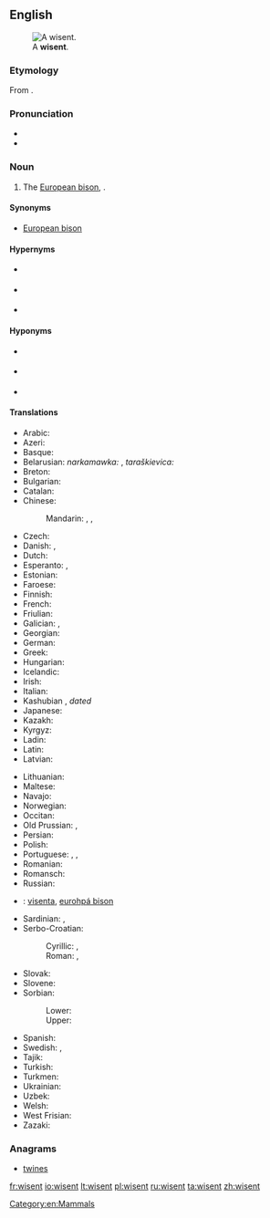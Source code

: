 ==English==
{{wikipedia}}
[[File:Bison bonasus (Linnaeus 1758).jpg|thumb|A '''wisent'''.]]

===Etymology===
From {{etyl|de|en}} {{term|Wisent|lang=de}}.

===Pronunciation===
* {{IPA|/ˈwɪzənt/}}
* {{IPA|/ˈviːzənt/}}

===Noun===
{{en-noun}}

# The [[European bison]], ''{{l|mul|Bison bonasus}}''.

====Synonyms====
* [[European bison]]

====Hypernyms====
* {{sense|a member of the Genus ''Bison''}} {{l|en|bison}}
* {{sense|a cloven-hoofed ruminant mammal of the subfamily ''Bovinae'', cattle}} {{l|en|bovine}}
* {{sense|a hoofed mammal chewing cud}} {{l|en|ruminant}}

====Hyponyms====
* {{sense|only surviving purebred subspecies, ''Bison bonasus bonasus''}} {{l|en|lowland wisent}}
* {{sense|subspecies only surviving as a hybrid, ''Bison bonasus caucasicus''}} {{l|en|Caucasian wisent}}
* {{sense|extinct subspecies, ''Bison bonasus hungarorum''}} {{l|en|Carpathian wisent}}

====Translations====
{{trans-top|The European bison, ''Bison bonasus''}}
* Arabic: {{t|ar|بيسون أوروبي|m|tr=baysūn ʾūrūbī|sc=Arab}}
* Azeri: {{t-|az|zubr}}
* Basque: {{t-|eu|bisonte europar}}
* Belarusian: ''narkamawka:'' {{t-|be|зубр|m|tr=zubr}}, ''taraškievica:'' {{t-|be|зубар|m|tr=zúbar}}
* Breton: {{t-|br|bizon europa}}
* Bulgarian: {{t+|bg|зубър|m|tr=zúbǎr}}
* Catalan: {{t-|ca|bisó europeu}}
* Chinese:
*: Mandarin: {{t|cmn|野牛|tr=yěniú|sc=Hani}}, {{t|cmn|歐洲野牛|sc=Hani}}, {{t|cmn|欧洲野牛|tr=Ōuzhōu yěniú|sc=Hani}}
* Czech: {{t+|cs|zubr|m}}
* Danish: {{t-|da|visent}}, {{t-|da|europæisk bison}}
* Dutch: {{t-|nl|wisent|m}}
* Esperanto: {{t-|eo|visento}}, {{t-|eo|eŭropa bizono}}
* Estonian: {{t+|et|pürg}}
* Faroese: {{t-|fo|visundur}}
* Finnish: {{t+|fi|visentti}}
* French: {{t-|fr|bison d'europe|m}}
* Friulian: {{tø|fur|bisont european}}
* Galician: {{t-|gl|bisonte europeo}}, {{t-|gl|bisonoxe europeo}}
* Georgian: {{t|ka|დომბა|sc=Geor}}
* German: {{t+|de|Wisent|m}}
* Greek: {{t-|el|βόνασος ευρωπαϊκώς|m}}
* Hungarian: {{t-|hu|európai bölény}}
* Icelandic: {{t-|is|evrópskur vísundur|m}}
* Irish: {{t-|ga|bíosún}}
* Italian: {{t-|it|bisonte europeo|m}}
* Kashubian {{t-|csb|żuber|m}}, ''dated'' {{t-|csb|zãbrz|m}}
* Japanese: {{t|ja|ヨーロッパバイソン|tr=Yōroppa baison|sc=Jpan}}
* Kazakh: {{t|kk|зубр|tr=zwbr|sc=Cyrl}}
* Kyrgyz: {{t|ky|зубр|tr=zubr|sc=Cyrl}}
* Ladin: {{tø|lld|bisont european}}
* Latin: {{t-|la|bisōn|m}}
* Latvian: {{t-|lv|sumbrs|m}}
{{trans-mid}}
* Lithuanian: {{t+|lt|stumbras|m}}
* Maltese: {{t-|mt|buflu ta’ l-ewropa|m}}
* Navajo: {{tø|nv|Béésh Bichʼahníí bikéyahdę́ę́ʼ ayání}}
* Norwegian: {{t-|no|visent}}
* Occitan: {{t-|oc|bisont d'Euròpa}}
* Old Prussian: {{tø|prg|wissambris}}, {{tø|prg|zambrus}}
* Persian: {{t|fa|ویسنت|tr=visent|sc=fa-Arab}}
* Polish: {{t+|pl|żubr|m}}
* Portuguese: {{t-|pt|bisão europeu|m}}, {{t-|pt|bisonte europeu}}, {{t-|pt|wisent}}
* Romanian: {{t+|ro|zimbru}}
* Romansch: {{t-|rm|bison europaic}}
* Russian: {{t+|ru|зубр|m|tr=zubr}}
* {{ttbc|Sami}}<!-- should be in a sub-item -->: [[visenta]], [[eurohpá bison]]
* Sardinian: {{t-|sc|boi europeu}}, {{t-|sc|boe europeu}}
* Serbo-Croatian:
*: Cyrillic: {{t-|sh|зубар|m|sc=Cyrl}}, {{t-|sh|еуропски бизон|m}}
*: Roman: {{t|sh|zubar|m}}, {{t-|sh|europski bizon|m}}
* Slovak: {{t-|sk|zubor|m}}
* Slovene: {{t-|sl|zober|m}}
* Sorbian:
*: Lower: {{tø|dsb|zubr|m}}
*: Upper: {{t+|hsb|zubr|m}}
* Spanish: {{t-|es|bisonte europeo|m}}
* Swedish: {{t+|sv|visent}}, {{t+|sv|europeisk bison}}
* Tajik: {{t|tg|зубр|tr=zubr|sc=Cyrl}}
* Turkish: {{t-|tr|Avrupa bizonu}}
* Turkmen: {{t|tk|zubr}}
* Ukrainian: {{t-|uk|зубр|m|tr=zubr}}
* Uzbek: {{t|uz|zubr}}
* Welsh: {{t+|cy|ych gwyllt}}
* West Frisian: {{t-|fy|wisint}}
* Zazaki: {{tø|zza|bizonê Ewropa}}
{{trans-bottom}}

===Anagrams===
* [[twines#English|twines]]

[[Category:en:Mammals]]

[[fr:wisent]]
[[io:wisent]]
[[lt:wisent]]
[[pl:wisent]]
[[ru:wisent]]
[[ta:wisent]]
[[zh:wisent]]